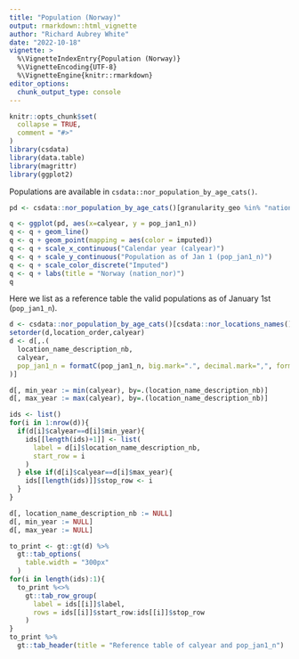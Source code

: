 ```yaml
---
title: "Population (Norway)"
output: rmarkdown::html_vignette
author: "Richard Aubrey White"
date: "2022-10-18"
vignette: >
  %\VignetteIndexEntry{Population (Norway)}
  %\VignetteEncoding{UTF-8}
  %\VignetteEngine{knitr::rmarkdown}
editor_options: 
  chunk_output_type: console
---
```


```r
knitr::opts_chunk$set(
  collapse = TRUE,
  comment = "#>"
)
library(csdata)
library(data.table)
library(magrittr)
library(ggplot2)
```

Populations are available in `csdata::nor_population_by_age_cats()`.

```r
pd <- csdata::nor_population_by_age_cats()[granularity_geo %in% "nation" & calyear>=1990 & calyear!=9999]

q <- ggplot(pd, aes(x=calyear, y = pop_jan1_n))
q <- q + geom_line()
q <- q + geom_point(mapping = aes(color = imputed))
q <- q + scale_x_continuous("Calendar year (calyear)")
q <- q + scale_y_continuous("Population as of Jan 1 (pop_jan1_n)")
q <- q + scale_color_discrete("Imputed")
q <- q + labs(title = "Norway (nation_nor)")
q
```

Here we list as a reference table the valid populations as of January 1st (`pop_jan1_n`).

```r
d <- csdata::nor_population_by_age_cats()[csdata::nor_locations_names(),on="location_code"][granularity_geo %in% c("nation","county") & calyear>=1990]
setorder(d,location_order,calyear)
d <- d[,.(
  location_name_description_nb, 
  calyear,
  pop_jan1_n = formatC(pop_jan1_n, big.mark=".", decimal.mark=",", format="f", digits=0)
)]

d[, min_year := min(calyear), by=.(location_name_description_nb)]
d[, max_year := max(calyear), by=.(location_name_description_nb)]

ids <- list()
for(i in 1:nrow(d)){
  if(d[i]$calyear==d[i]$min_year){
    ids[[length(ids)+1]] <- list(
      label = d[i]$location_name_description_nb,
      start_row = i
    )
  } else if(d[i]$calyear==d[i]$max_year){
    ids[[length(ids)]]$stop_row <- i
  }
}

d[, location_name_description_nb := NULL]
d[, min_year := NULL]
d[, max_year := NULL]

to_print <- gt::gt(d) %>%
  gt::tab_options(
    table.width = "300px"
  )
for(i in length(ids):1){
  to_print %<>% 
    gt::tab_row_group(
      label = ids[[i]]$label,
      rows = ids[[i]]$start_row:ids[[i]]$stop_row
    )
}
to_print %>%
  gt::tab_header(title = "Reference table of calyear and pop_jan1_n")
```
